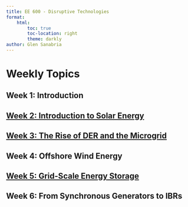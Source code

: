 ```yaml
---
title: EE 600 - Disruptive Technologies
format: 
    html:
        toc: true
        toc-location: right
        theme: darkly
author: Glen Sanabria
---
```


# Weekly Topics
## Week 1: Introduction

## [Week 2: Introduction to Solar Energy](/Clarkson/EE_600/EE_600_Week_2/EE600_9_8_2024.qmd)

## [Week 3: The Rise of DER and the Microgrid](/Clarkson/EE_600/EE_600_Week_3/EE600_notes_9_14_2024.qmd)

## Week 4: Offshore Wind Energy

## [Week 5: Grid-Scale Energy Storage](/Clarkson/EE_600/EE_600_Week_5/EE_600_notes_9_29_2024.qmd)

## Week 6: From Synchronous Generators to IBRs
